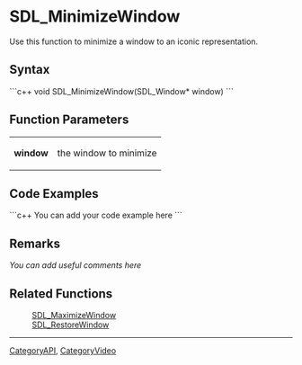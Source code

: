 <!-- pragma section-numbers off -->
<!-- pragma disable-camelcase -->

= SDL_MinimizeWindow =
Use this function to minimize a window to an iconic representation.


== Syntax ==
```c++
void SDL_MinimizeWindow(SDL_Window* window)
```

== Function Parameters ==
{|
|'''window'''
|the window to minimize
|}

== Code Examples ==
```c++
You can add your code example here
```

== Remarks ==
''You can add useful comments here''

== Related Functions ==
:[[SDL_MaximizeWindow]]
:[[SDL_RestoreWindow]]

----
[[CategoryAPI]], [[CategoryVideo]]
